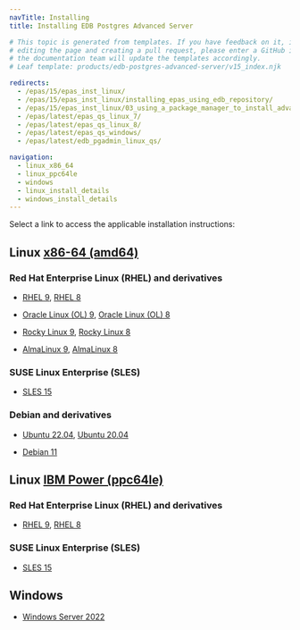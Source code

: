 ```yaml
---
navTitle: Installing
title: Installing EDB Postgres Advanced Server

# This topic is generated from templates. If you have feedback on it, instead of
# editing the page and creating a pull request, please enter a GitHub issue and
# the documentation team will update the templates accordingly.
# Leaf template: products/edb-postgres-advanced-server/v15_index.njk

redirects:
  - /epas/15/epas_inst_linux/
  - /epas/15/epas_inst_linux/installing_epas_using_edb_repository/
  - /epas/15/epas_inst_linux/03_using_a_package_manager_to_install_advanced_server/
  - /epas/latest/epas_qs_linux_7/
  - /epas/latest/epas_qs_linux_8/
  - /epas/latest/epas_qs_windows/
  - /epas/latest/edb_pgadmin_linux_qs/

navigation:
  - linux_x86_64
  - linux_ppc64le
  - windows
  - linux_install_details
  - windows_install_details
---
```


Select a link to access the applicable installation instructions:

## Linux [x86-64 (amd64)](linux_x86_64)

### Red Hat Enterprise Linux (RHEL) and derivatives

- [RHEL 9](linux_x86_64/epas_rhel_9), [RHEL 8](linux_x86_64/epas_rhel_8)

- [Oracle Linux (OL) 9](linux_x86_64/epas_rhel_9), [Oracle Linux (OL) 8](linux_x86_64/epas_rhel_8)

- [Rocky Linux 9](linux_x86_64/epas_other_linux_9), [Rocky Linux 8](linux_x86_64/epas_other_linux_8)

- [AlmaLinux 9](linux_x86_64/epas_other_linux_9), [AlmaLinux 8](linux_x86_64/epas_other_linux_8)

### SUSE Linux Enterprise (SLES)

- [SLES 15](linux_x86_64/epas_sles_15)

### Debian and derivatives

- [Ubuntu 22.04](linux_x86_64/epas_ubuntu_22), [Ubuntu 20.04](linux_x86_64/epas_ubuntu_20)

- [Debian 11](linux_x86_64/epas_debian_11)

## Linux [IBM Power (ppc64le)](linux_ppc64le)

### Red Hat Enterprise Linux (RHEL) and derivatives

- [RHEL 9](linux_ppc64le/epas_rhel_9), [RHEL 8](linux_ppc64le/epas_rhel_8)

### SUSE Linux Enterprise (SLES)

- [SLES 15](linux_ppc64le/epas_sles_15)

## Windows

- [Windows Server 2022](windows)
